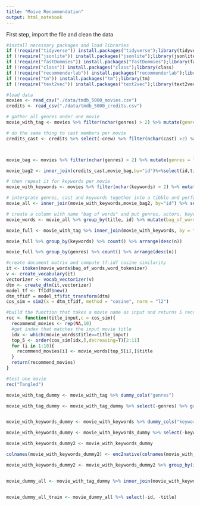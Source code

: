 ---
title: "Moive Recommendation"
output: html_notebook
---

First step, import the file and clean the data 

```{r, echo=FALSE}
#install necessary packages and load libraries
if (!require("tidyverse")) install.packages("tidyverse");library(tidyverse)
if (!require("jsonlite")) install.packages("jsonlite");library(jsonlite)
if (!require("fastDummies")) install.packages("fastDummies");library(fastDummies)
if (!require("class")) install.packages("class");library(class)
if (!require("recommenderlab")) install.packages("recommenderlab");library(recommenderlab)
if (!require("tm")) install.packages("tm");library(tm)
if (!require("text2vec")) install.packages("text2vec");library(text2vec)
```


```{r}
#load data
movies <- read_csv("./data/tmdb_5000_movies.csv")
credits <- read_csv("./data/tmdb_5000_credits.csv")
```


```{r}
# gather all genres under one movie 
movie_with_tag <- movies %>% filter(nchar(genres) > 2) %>% mutate(genres = lapply(genres, fromJSON)) %>% unnest(genres) %>% select(id, title, genres = name)

# do the same thing to cast members per movie 
credits_cast <- credits %>% select(-crew) %>% filter(nchar(cast) >2) %>% mutate(cast=lapply(cast,fromJSON)) %>% unnest(cast) %>% select(movie_id,title,cast=name) %>% mutate(id=movie_id)%>%mutate(movie_id=NULL) %>% mutate(casts = str_replace_all(cast, " ", "")) %>% select(id, title, cast = casts) %>% group_by(id, title) %>% mutate(cast = paste0(cast, collapse = " ")) %>% distinct()



movie_bag <- movies %>% filter(nchar(genres) > 2) %>% mutate(genres = lapply(genres, fromJSON)) %>% unnest(genres) %>% select(id,title,genres=name,overview) %>% group_by(id,title) %>% mutate(genres = paste0(genres, collapse =" ")) %>% distinct()

movie_bag2 <- inner_join(credits_cast,movie_bag,by="id")%>%select(id,title.x,cast,genres,overview)

# then repeat it for keywords per movie 
movie_with_keywords <- movies %>% filter(nchar(keywords) > 2) %>% mutate(keywords = lapply(keywords, fromJSON)) %>% unnest(keywords) %>% select(id, title, keywords = name)%>% group_by(id,title) %>% mutate(keywords=paste0(keywords, collapse=" ")) %>% distinct()

# intergrate genres, cast and keywords together into a tibble and perform some preprocessing(transform words into lower case, remove punctuation)
movie_all <- inner_join(movie_with_keywords,movie_bag2, by="id") %>% select(-title.x) %>% mutate(overview=tolower(overview))%>%mutate(overview=removePunctuation(overview)) %>% mutate(keywords=tolower(keywords)) %>% mutate(cast=tolower(cast)) %>% mutate(genres=tolower(genres))

# create a column with name "bag of words" and put genres, actors, keywords and overview into it to construct bag of words for each film
movie_words <- movie_all %>% group_by(title, id) %>% mutate(bag_of_words = paste0(genres, keywords, cast, overview,collapse=" "))

movie_full <- movie_with_tag %>% inner_join(movie_with_keywords, by = "id")

movie_full %>% group_by(keywords) %>% count() %>% arrange(desc(n))

movie_full %>% group_by(genres) %>% count() %>% arrange(desc(n))

#create document matrix and compute tf-idf cosine similarity 
it <- itoken(movie_words$bag_of_words,word_tokenizer)
v <- create_vocabulary(it)
vectorizer <- vocab_vectorizer(v)
dtm <- create_dtm(it,vectorizer)
model_tf <- TfIdf$new()
dtm_tfidf = model_tf$fit_transform(dtm)
cos_sim = sim2(x = dtm_tfidf, method = "cosine", norm = "l2")

#build the function that takes a movie name as input and returns 5 recommended movies
rec <- function(title_input,c = cos_sim){
  recommend_movies <- rep(NA,10)
  #get index that matches the input movie title
  idx <- which(movie_words$title==title_input)
  top_5 <- order(cos_sim[idx,],decreasing=T)[2:11]
  for (i in 1:10){
    recommend_movies[i] <- movie_words[top_5[i],]$title
  }
  return(recommend_movies)
}

#test one movie
rec("Tangled")
```



```{r}

movie_with_tag_dummy <- movie_with_tag %>% dummy_cols("genres") 

movie_with_tag_dummy <- movie_with_tag_dummy %>% select(-genres) %>% group_by(id, title) %>% summarize_all(sum) 


movie_with_keywords_dummy <- movie_with_keywords %>% dummy_cols("keywords")

movie_with_keywords_dummy <- movie_with_keywords_dummy %>% select(-keywords) 

movie_with_keywords_dummy2 <- movie_with_keywords_dummy

colnames(movie_with_keywords_dummy2) <- enc2native(colnames(movie_with_keywords_dummy2))

movie_with_keywords_dummy2 <- movie_with_keywords_dummy2 %>% group_by(id, title) %>% summarize_all(sum)


movie_dummy_all <- movie_with_tag_dummy %>% inner_join(movie_with_keywords_dummy2, by = c("id", "title"))



```


```{r}
movie_dummy_all_train <- movie_dummy_all %>% select(-id, -title)


```




